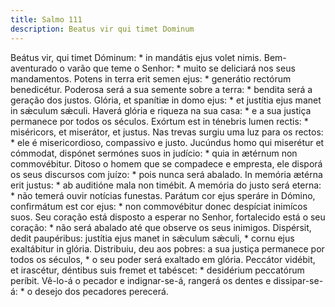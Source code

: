 ```yaml
---
title: Salmo 111
description: Beatus vir qui timet Dominum
---
```


<div class="side-by-side not-content">
  <span class="text-justify">
    Beátus vir, qui timet Dóminum: * in mandátis ejus volet nimis.
  </span>
  <span class="text-justify">
    Bem-aventurado o varão que teme o Senhor: * muito se deliciará nos seus
    mandamentos.
  </span>
  <span class="text-justify">
    Potens in terra erit semen ejus: * generátio rectórum benedicétur.
  </span>
  <span class="text-justify">
    Poderosa será a sua semente sobre a terra: * bendita será a geração dos
    justos.
  </span>
  <span class="text-justify">
    Glória, et spanítiæ in domo ejus: * et justítia ejus manet in sǽculum
    sǽculi.
  </span>
  <span class="text-justify">
    Haverá glória e riqueza na sua casa: * e a sua justiça permanece por todos
    os séculos.
  </span>
  <span class="text-justify">
    Exórtum est in ténebris lumen rectis: * miséricors, et miserátor, et justus.
  </span>
  <span class="text-justify">
    Nas trevas surgiu uma luz para os rectos: * ele é misericordioso, compassivo
    e justo.
  </span>
  <span class="text-justify">
    Jucúndus homo qui miserétur et cómmodat, dispónet sermónes suos in judício:
    * quia in ætérnum non commovébitur.
  </span>
  <span class="text-justify">
    Ditoso o homem que se compadece e empresta, ele disporá os seus discursos
    com juízo: * pois nunca será abalado.
  </span>
  <span class="text-justify">
    In memória ætérna erit justus: * ab auditióne mala non timébit.
  </span>
  <span class="text-justify">
    A memória do justo será eterna: * não temerá ouvir notícias funestas.
  </span>
  <span class="text-justify">
    Parátum cor ejus speráre in Dómino, confirmátum est cor ejus: * non
    commovébitur donec despíciat inimícos suos.
  </span>
  <span class="text-justify">
    Seu coração está disposto a esperar no Senhor, fortalecido está o seu
    coração: * não será abalado até que observe os seus inimigos.
  </span>
  <span class="text-justify">
    Dispérsit, dedit paupéribus: justítia ejus manet in sǽculum sǽculi, * cornu
    ejus exaltábitur in glória.
  </span>
  <span class="text-justify">
    Distribuiu, deu aos pobres: a sua justiça permanece por todos os séculos, *
    o seu poder será exaltado em glória.
  </span>
  <span class="text-justify">
    Peccátor vidébit, et irascétur, déntibus suis fremet et tabéscet: *
    desidérium peccatórum períbit.
  </span>
  <span class="text-justify">
    Vê-lo-á o pecador e indignar-se-á, rangerá os dentes e dissipar-se-á: * o
    desejo dos pecadores perecerá.
  </span>
</div>
